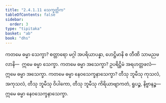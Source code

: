 ```yaml
---
title: "2.4.1.11 သေက္ခတ္တိက"
tableOfContents: false
sidebar:
  order: 3
type: "tipitaka"
basket: "ab"
book: "dhs"
---
```



<DynamicBreadcrumb />

<Division number="1414" book="dhs">

<Paragraph number="2120" book="dhs">
ကတမေ ဓမ္မာ သေက္ခာ? စတ္တာရော မဂ္ဂါ အပရိယာပန္နာ, ဟေဋ္ဌိမာနိ စ တီဏိ သာမညဖလာနိ—  ဣမေ ဓမ္မာ သေက္ခာ.
</Paragraph>

</Division>
<Division number="1415" book="dhs">

<Paragraph number="2121" book="dhs">
ကတမေ ဓမ္မာ အသေက္ခာ? ဥပရိဋ္ဌိမံ အရဟတ္တဖလံ—  ဣမေ ဓမ္မာ အသေက္ခာ.
</Paragraph>

</Division>
<Division number="1416" book="dhs">

<Paragraph number="2122" book="dhs">
ကတမေ ဓမ္မာ နေဝသေက္ခနာသေက္ခာ? တီသု ဘူမီသု ကုသလံ, အကုသလံ, တီသု ဘူမီသု ဝိပါကော, တီသု ဘူမီသု ကိရိယာဗျာကတံ, ရူပဉ္စ, နိဗ္ဗာနဉ္စ—  ဣမေ ဓမ္မာ နေဝသေက္ခနာသေက္ခာ.
</Paragraph>
</Division>